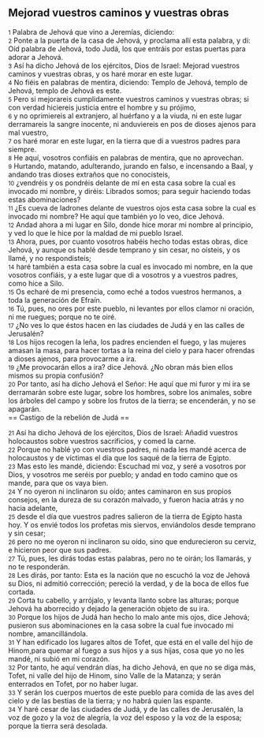 == Mejorad vuestros caminos y vuestras obras ==

{{anchor|1}} <small>1</small> Palabra de Jehová que vino a Jeremías, diciendo:<br>
{{anchor|2}} <small>2</small> Ponte a la puerta de la casa de Jehová, y proclama allí esta palabra, y di: Oíd palabra de Jehová, todo Judá, los que entráis por estas puertas para adorar a Jehová.<br>
{{anchor|3}} <small>3</small> Así ha dicho Jehová de los ejércitos, Dios de Israel: Mejorad vuestros caminos y vuestras obras, y os haré morar en este lugar.<br>
{{anchor|4}} <small>4</small> No fiéis en palabras de mentira, diciendo: Templo de Jehová, templo de Jehová, templo de Jehová es este.<br>
{{anchor|5}} <small>5</small> Pero si mejorareis cumplidamente vuestros caminos y vuestras obras; si con verdad hiciereis justicia entre el hombre y su prójimo,<br>
{{anchor|6}} <small>6</small> y no oprimiereis al extranjero, al huérfano y a la viuda, ni en este lugar derramareis la sangre inocente, ni anduviereis en pos de dioses ajenos para mal vuestro,<br>
{{anchor|7}} <small>7</small> os haré morar en este lugar, en la tierra que di a vuestros padres para siempre.<br>
{{anchor|8}} <small>8</small> He aquí, vosotros confiáis en palabras de mentira, que no aprovechan.<br>
{{anchor|9}} <small>9</small> Hurtando, matando, adulterando, jurando en falso, e incensando a Baal, y andando tras dioses extraños que no conocisteis,<br>
{{anchor|10}} <small>10</small> ¿vendréis y os pondréis delante de mí en esta casa sobre la cual es invocado mi nombre, y diréis: Librados somos; para seguir haciendo todas estas abominaciones?<br>
{{anchor|11}} <small>11</small> ¿Es cueva de ladrones delante de vuestros ojos esta casa sobre la cual es invocado mi nombre? He aquí que también yo lo veo, dice Jehová.<br>
{{anchor|12}} <small>12</small> Andad ahora a mi lugar en Silo, donde hice morar mi nombre al principio, y ved lo que le hice por la maldad de mi pueblo Israel.<br>
{{anchor|13}} <small>13</small> Ahora, pues, por cuanto vosotros habéis hecho todas estas obras, dice Jehová, y aunque os hablé desde temprano y sin cesar, no oísteis, y os llamé, y no respondisteis;<br>
{{anchor|14}} <small>14</small> haré también a esta casa sobre la cual es invocado mi nombre, en la que vosotros confiáis, y a este lugar que di a vosotros y a vuestros padres, como hice a Silo.<br>
{{anchor|15}} <small>15</small> Os echaré de mi presencia, como eché a todos vuestros hermanos, a toda la generación de Efraín.<br>
{{anchor|16}} <small>16</small> Tú, pues, no ores por este pueblo, ni levantes por ellos clamor ni oración, ni me ruegues; porque no te oiré.<br>
{{anchor|17}} <small>17</small> ¿No ves lo que éstos hacen en las ciudades de Judá y en las calles de Jerusalén?<br>
{{anchor|18}} <small>18</small> Los hijos recogen la leña, los padres encienden el fuego, y las mujeres amasan la masa, para hacer tortas a la reina del cielo y para hacer ofrendas a dioses ajenos, para provocarme a ira.<br>
{{anchor|19}} <small>19</small> ¿Me provocarán ellos a ira? dice Jehová. ¿No obran más bien ellos mismos su propia confusión?<br>
{{anchor|20}} <small>20</small> Por tanto, así ha dicho Jehová el Señor: He aquí que mi furor y mi ira se derramarán sobre este lugar, sobre los hombres, sobre los animales, sobre los árboles del campo y sobre los frutos de la tierra; se encenderán, y no se apagarán.<br>
== Castigo de la rebelión de Judá ==

{{anchor|21}} <small>21</small> Así ha dicho Jehová de los ejércitos, Dios de Israel: Añadid vuestros holocaustos sobre vuestros sacrificios, y comed la carne.<br>
{{anchor|22}} <small>22</small> Porque no hablé yo con vuestros padres, ni nada les mandé acerca de holocaustos y de víctimas el día que los saqué de la tierra de Egipto.<br>
{{anchor|23}} <small>23</small> Mas esto les mandé, diciendo: Escuchad mi voz, y seré a vosotros por Dios, y vosotros me seréis por pueblo; y andad en todo camino que os mande, para que os vaya bien.<br>
{{anchor|24}} <small>24</small> Y no oyeron ni inclinaron su oído; antes caminaron en sus propios consejos, en la dureza de su corazón malvado, y fueron hacia atrás y no hacia adelante,<br>
{{anchor|25}} <small>25</small> desde el día que vuestros padres salieron de la tierra de Egipto hasta hoy. Y os envié todos los profetas mis siervos, enviándolos desde temprano y sin cesar;<br>
{{anchor|26}} <small>26</small> pero no me oyeron ni inclinaron su oído, sino que endurecieron su cerviz, e hicieron peor que sus padres.<br>
{{anchor|27}} <small>27</small> Tú, pues, les dirás todas estas palabras, pero no te oirán; los llamarás, y no te responderán.<br>
{{anchor|28}} <small>28</small> Les dirás, por tanto: Esta es la nación que no escuchó la voz de Jehová su Dios, ni admitió corrección; pereció la verdad, y de la boca de ellos fue cortada.<br>
{{anchor|29}} <small>29</small> Corta tu cabello, y arrójalo, y levanta llanto sobre las alturas; porque Jehová ha aborrecido y dejado la generación objeto de su ira.<br>
{{anchor|30}} <small>30</small> Porque los hijos de Judá han hecho lo malo ante mis ojos, dice Jehová; pusieron sus abominaciones en la casa sobre la cual fue invocado mi nombre, amancillándola.<br>
{{anchor|31}} <small>31</small> Y han edificado los lugares altos de Tofet, que está en el valle del hijo de Hinom,para quemar al fuego a sus hijos y a sus hijas, cosa que yo no les mandé, ni subió en mi corazón.<br>
{{anchor|32}} <small>32</small> Por tanto, he aquí vendrán días, ha dicho Jehová, en que no se diga más, Tofet, ni valle del hijo de Hinom, sino Valle de la Matanza; y serán enterrados en Tofet, por no haber lugar.<br>
{{anchor|33}} <small>33</small> Y serán los cuerpos muertos de este pueblo para comida de las aves del cielo y de las bestias de la tierra; y no habrá quien las espante.<br>
{{anchor|34}} <small>34</small> Y haré cesar de las ciudades de Judá, y de las calles de Jerusalén, la voz de gozo y la voz de alegría, la voz del esposo y la voz de la esposa; porque la tierra será desolada.<br>
